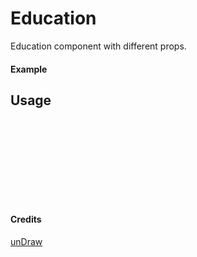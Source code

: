 
<Meta of={Education} title="unDraw/Education" />

# Education

Education component with different props.

#### Example

<Canvas of={Education.Primary} />

## Usage

```ts
import { Education } from "yadl-ui";

const Example = () => {
  return (
      <Education />
  );
};

export default Example;
```

#### Credits
[unDraw](https://undraw.co/illustrations)
